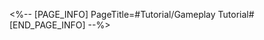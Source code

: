 <%-- [PAGE_INFO]
PageTitle=#Tutorial/Gameplay Tutorial#
[END_PAGE_INFO] --%>
{{Tutorial
|sort      = 982001
|title     = Gameplay Tutorial
|subtitle  = 
|type      = 
|about     = 
|image1    = Tutorial Gameplay Tutorial 1.png{{subst:void|<!--$UPLOAD:<<SpriteOutput/TutorialPic/TutorialPage_982001.png>-<Tutorial Gameplay Tutorial 1.png>-<Tutorial Files>>-->}}
|text1     = {{Color|h|nobold=1|Drag}} a baby seal to launch it. Colliding with enemies deals damage based on {{Color|h|nobold=1|ATK}}.
|image2    = Tutorial Gameplay Tutorial 2.png{{subst:void|<!--$UPLOAD:<<SpriteOutput/TutorialPic/TutorialPage_982002.png>-<Tutorial Gameplay Tutorial 2.png>-<Tutorial Files>>-->}}
|text2     = Each baby seal has different {{Color|h|nobold=1|abilities}} &mdash; using them wisely is key to victory.
|image3    = Tutorial Gameplay Tutorial 3.png{{subst:void|<!--$UPLOAD:<<SpriteOutput/TutorialPic/TutorialPage_982003.png>-<Tutorial Gameplay Tutorial 3.png>-<Tutorial Files>>-->}}
|text3     = Each seal can take action 1 time per round. At the start of a new round, {{Color|h|nobold=1|the player who goes first is swapped}}.
|image4    = Tutorial Gameplay Tutorial 4.png{{subst:void|<!--$UPLOAD:<<SpriteOutput/TutorialPic/TutorialPage_982005.png>-<Tutorial Gameplay Tutorial 4.png>-<Tutorial Files>>-->}}
|text4     = Defeat enemy seals to earn {{Color|h|nobold=1|points}} &mdash; reach the maximum score to win.
}}